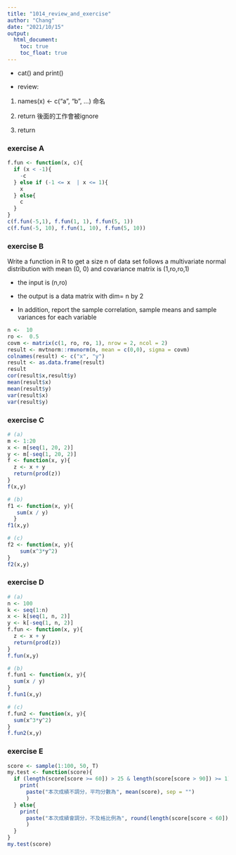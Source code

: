 ```yaml
---
title: "1014_review_and_exercise"
author: "Chang"
date: "2021/10/15"
output: 
  html_document:
    toc: true
    toc_float: true
---
```

 * cat() and print()

 * review:
 
 1. names(x) <- c("a", "b", ...) 命名
 
 2. return 後面的工作會被ignore
 
 3. return 

### exercise A
```r
f.fun <- function(x, c){
  if (x < -1){
    -c
  } else if (-1 <= x  | x <= 1){
    x
  } else{
    c
  }
}
c(f.fun(-5,1), f.fun(1, 1), f.fun(5, 1))
c(f.fun(-5, 10), f.fun(1, 10), f.fun(5, 10))
```
### exercise B
Write a function in R to get a size n of data set follows a multivariate normal distribution with mean (0, 0) and covariance matrix is (1,ro,ro,1)

 * the input is (n,ro)
 
 * the output is a data matrix with dim= n by 2
 
 * In addition, report the sample correlation, sample means and sample variances for each variable
```r
n <-  10
ro <-  0.5
covm <- matrix(c(1, ro, ro, 1), nrow = 2, ncol = 2)
result <- mvtnorm::rmvnorm(n, mean = c(0,0), sigma = covm)
colnames(result) <- c("x", "y")
result <- as.data.frame(result)
result
cor(result$x,result$y)
mean(result$x)
mean(result$y)
var(result$x)
var(result$y)
```


### exercise C
```r
# (a)
m <- 1:20
x <- m[seq(1, 20, 2)]
y <- m[-seq(1, 20, 2)]
f <- function(x, y){
  z <- x + y
  return(prod(z))
}
f(x,y)

# (b)
f1 <- function(x, y){
   sum(x / y)
  }
f1(x,y)

# (c)
f2 <- function(x, y){
    sum(x^3*y^2)
}
f2(x,y)
```

### exercise D
```r
# (a)
n <- 100
k <- seq(1:n)
x <- k[seq(1, n, 2)]
y <- k[-seq(1, n, 2)]
f.fun <- function(x, y){
  z <- x + y
  return(prod(z))
}
f.fun(x,y)

# (b)
f.fun1 <- function(x, y){
  sum(x / y)
}
f.fun1(x,y) 

# (c)
f.fun2 <- function(x, y){
  sum(x^3*y^2)
}
f.fun2(x,y)
```


### exercise E
```r
score <- sample(1:100, 50, T)
my.test <- function(score){
  if (length(score[score >= 60]) > 25 & length(score[score > 90]) >= 1){
    print(
      paste("本次成績不調分，平均分數為", mean(score), sep = "")
      )
  } else{
    print(
      paste("本次成績會調分，不及格比例為", round(length(score[score < 60])/50, 2)*100, "%", sep = "")
      )
  }
}
my.test(score)
```

